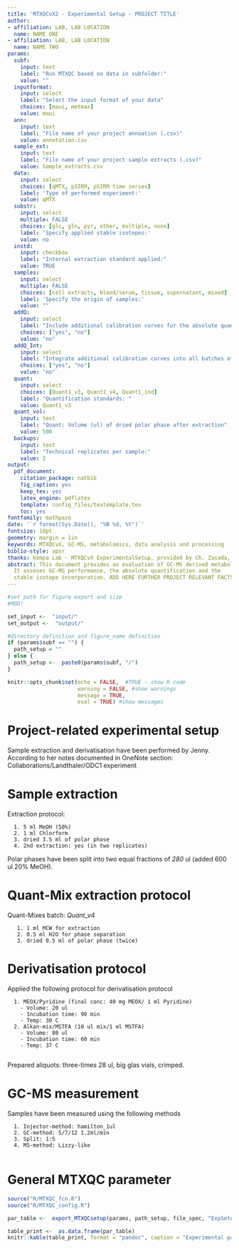 ```yaml
---
title: 'MTXQCvX2 - Experimental Setup - PROJECT TITLE'
author:
- affiliation: LAB, LAB LOCATION 
  name: NAME ONE 
- affiliation: LAB, LAB LOCATION
  name: NAME TWO
params:
  subf:
    input: text
    label: "Run MTXQC based on data in subfolder:"
    value: ""
  inputformat:
    input: select
    label: "Select the input format of your data"
    choices: [maui, metmax]
    value: maui
  ann:
    input: text
    label: "File name of your project annoation (.csv)"
    value: annotation.csv
  sample_ext:
    input: text
    label: "File name of your project sample extracts (.csv)"
    value: Sample_extracts.csv
  data:
    input: select
    choices: [qMTX, pSIRM, pSIRM time series]
    label: 'Type of performed experiment:'
    value: qMTX
  substr: 
    input: select
    multiple: FALSE
    choices: [glc, gln, pyr, other, multiple, none]
    label: 'Specify applied stable isotopes:'
    value: no
  instd:
    input: checkbox
    label: "Internal extraction standard applied:"
    value: TRUE
  samples:
    input: select
    multiple: FALSE
    choices: [cell extracts, blood/serum, tissue, supernatant, mixed]
    label: 'Specify the origin of samples:'
    value: ""
  addQ:
    input: select
    label: "Include additional calibration curves for the absolute quantification."
    choices: ["yes", "no"]
    value: "no"
  addQ_Int:
    input: select
    label: "Integrate additional calibration curves into all batches of the project"
    choices: ["yes", "no"]
    value: "no"
  quant:
    input: select
    choices: [Quant1_v3, Quant1_v4, Quant1_ind]
    label: "Quantification standards: "
    value: Quant1_v3
  quant_vol:
    input: text
    label: "Quant: Volume (ul) of dried polar phase after extraction"
    value: 500
  backups:
    input: text
    label: "Technical replicates per sample:"
    value: 2
output:
  pdf_document:
    citation_package: natbib
    fig_caption: yes
    keep_tex: yes
    latex_engine: pdflatex
    template: config_files/textemplate.tex
    toc: yes
fontfamily: mathpazo
date: '`r format(Sys.Date(), "%B %d, %Y")`'
fontsize: 10pt
geometry: margin = 1in
keywords: MTXQCvX, GC-MS, metabolomics, data analysis and processing
biblio-style: apsr
thanks: Kempa Lab - MTXQCvX ExperimentalSetup, provided by Ch. Zasada, processed '`r format(Sys.Date(), "%B %d, %Y")`'
abstract: This document provides an evaluation of GC-MS derived metabolomics data.
  It asseses GC-MS performance, the absolute quantification and the
  stable isotope incorporation. ADD HERE FURTHER PROJECT RELEVANT FACTS.
---
```


```r
#set path for figure export and size
#MOD!

set_input <-  "input/"
set_output <-  "output/"

#directory definition and figure_name definition
if (params$subf == "") {
  path_setup = ""
} else {
  path_setup <-  paste0(params$subf, "/")
}

knitr::opts_chunk$set(echo = FALSE,  #TRUE - show R code
                      warning = FALSE, #show warnings
                      message = TRUE,
                      eval = TRUE) #show messages
```
 

# Project-related experimental setup
<!-- 
Add here the the extraction protocol of your samples. Use this provided space 
to have a complete report starting from sample extraction, derivatisation and 
quantification or isotope incorporation 
                                                                          -->
                                                                          
                                                                          
Sample extraction and derivatisation have been performed by Jenny. 
According to her notes documented in OneNote section:
Collaborations/Landthaler/ODC1 experiment

# Sample extraction

Extraction protocol:
      
      1. 5 ml MeOH (50%)
      2. 1 ml Chlorform
      3. dried 3.5 ml of polar phase
      4. 2nd extraction: yes (in two replicates)

Polar phases have been split into two equal fractions of *280* ul (added 600 ul 20% MeOH).

# Quant-Mix extraction protocol

Quant-Mixes batch: *Quant_v4*

       1. 1 ml MCW for extraction
       2. 0.5 ml H2O for phase separation
       3. dried 0.5 ml of polar phase (twice)
  

# Derivatisation protocol

Applied the following protocol for derivatisation protocol

      1. MEOX/Pyridine (final conc: 40 mg MEOX/ 1 ml Pyridine)
        - Volume: 20 ul
        - Incubation time: 90 min
        - Temp: 30 C
      2. Alkan-mix/MSTFA (10 ul mix/1 ml MSTFA)
        - Volume: 80 ul
        - Incubation time: 60 min
        - Temp: 37 C
        
Prepared aliquots: three-times 28 ul, big glas vials, crimped.

# GC-MS measurement

Samples have been measured using the following methods

      1. Injector-method: hamilton_1ul
      2. GC-method: 5/7/12 1.2ml/min
      3. Split: 1:5
      4. MS-method: Lizzy-like
      

# General MTXQC parameter
```r

source("R/MTXQC_fcn.R")
source("R/MTXQC_config.R")

par_table <-  export_MTXQCsetup(params, path_setup, file_spec, "ExpSetup")

table_print <-  as.data.frame(par_table)
knitr::kable(table_print, format = "pandoc", caption = "Experimental parameters of the project.")

```
